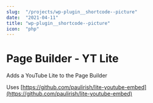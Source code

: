 ```yaml
---
slug:  "/projects/wp-plugin__shortcode--picture"
date:  "2021-04-11"
title: "wp-plugin__shortcode--picture"
icon:  "php"
---
```



# Page Builder - YT Lite

Adds a YouTube Lite to the Page Builder

Uses [https://github.com/paulirish/lite-youtube-embed](https://github.com/paulirish/lite-youtube-embed)